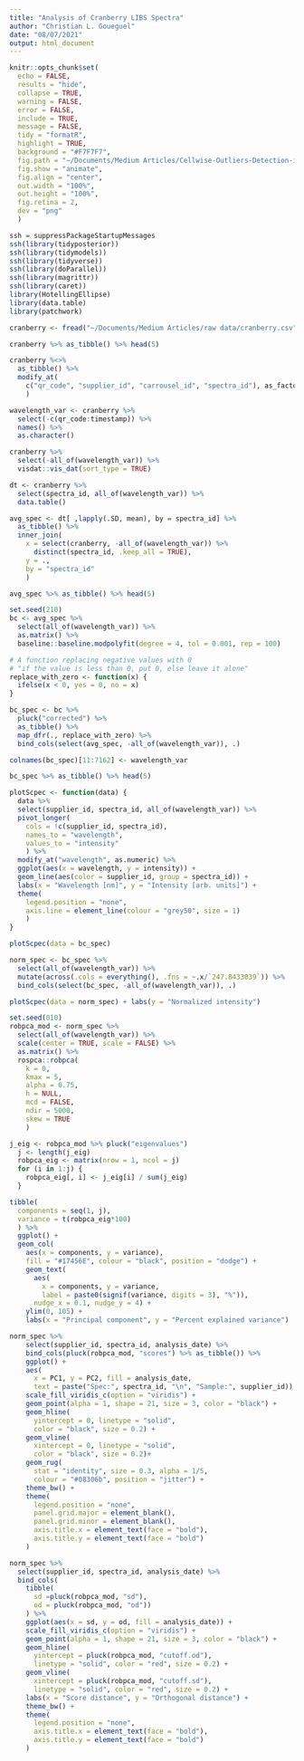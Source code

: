 ```yaml
---
title: "Analysis of Cranberry LIBS Spectra"
author: "Christian L. Goueguel"
date: "08/07/2021"
output: html_document
---
```


```r
knitr::opts_chunk$set(
  echo = FALSE,
  results = "hide",
  collapse = TRUE,
  warning = FALSE,
  error = FALSE,
  include = TRUE,
  message = FALSE,
  tidy = "formatR",
  highlight = TRUE,
  background = "#F7F7F7",
  fig.path = "~/Documents/Medium Articles/Cellwise-Outliers-Detection-in-Optical-Emission-Spectroscopy/plots",
  fig.show = "animate",
  fig.align = "center",
  out.width = "100%",
  out.height = "100%",
  fig.retina = 2,
  dev = "png"
  )
```

```r
ssh = suppressPackageStartupMessages
ssh(library(tidyposterior))
ssh(library(tidymodels))
ssh(library(tidyverse))
ssh(library(doParallel))
ssh(library(magrittr))
ssh(library(caret))
library(HotellingEllipse)
library(data.table)
library(patchwork)
```

```r
cranberry <- fread("~/Documents/Medium Articles/raw data/cranberry.csv")
```

```r
cranberry %>% as_tibble() %>% head(5)
```

```r
cranberry %<>%
  as_tibble() %>%
  modify_at(
    c("qr_code", "supplier_id", "carrousel_id", "spectra_id"), as_factor
    )
```

```r
wavelength_var <- cranberry %>%
  select(-c(qr_code:timestamp)) %>%
  names() %>%
  as.character()
```

```r
cranberry %>% 
  select(-all_of(wavelength_var)) %>%
  visdat::vis_dat(sort_type = TRUE)
```

```r
dt <- cranberry %>%
  select(spectra_id, all_of(wavelength_var)) %>%
  data.table()

avg_spec <- dt[ ,lapply(.SD, mean), by = spectra_id] %>%
  as_tibble() %>%
  inner_join(
    x = select(cranberry, -all_of(wavelength_var)) %>%
      distinct(spectra_id, .keep_all = TRUE),
    y = ., 
    by = "spectra_id"
    )
```

```r
avg_spec %>% as_tibble() %>% head(5)
```

```r
set.seed(210)
bc <- avg_spec %>%
  select(all_of(wavelength_var)) %>%
  as.matrix() %>%
  baseline::baseline.modpolyfit(degree = 4, tol = 0.001, rep = 100)
```

```r
# A function replacing negative values with 0
# "if the value is less than 0, put 0, else leave it alone"
replace_with_zero <- function(x) {
  ifelse(x < 0, yes = 0, no = x)
}
```

```r
bc_spec <- bc %>%
  pluck("corrected") %>%
  as_tibble() %>%
  map_dfr(., replace_with_zero) %>%
  bind_cols(select(avg_spec, -all_of(wavelength_var)), .)
```

```r
colnames(bc_spec)[11:7162] <- wavelength_var
```

```r
bc_spec %>% as_tibble() %>% head(5)
```

```r
plotScpec <- function(data) {
  data %>%
  select(supplier_id, spectra_id, all_of(wavelength_var)) %>%
  pivot_longer(
    cols = !c(supplier_id, spectra_id),
    names_to = "wavelength",
    values_to = "intensity"
    ) %>%
  modify_at("wavelength", as.numeric) %>%
  ggplot(aes(x = wavelength, y = intensity)) +
  geom_line(aes(color = supplier_id, group = spectra_id)) +
  labs(x = "Wavelength [nm]", y = "Intensity [arb. units]") +
  theme(
    legend.position = "none",
    axis.line = element_line(colour = "grey50", size = 1)
    )
}
```

```r
plotScpec(data = bc_spec)
```

```r
norm_spec <- bc_spec %>%
  select(all_of(wavelength_var)) %>%
  mutate(across(.cols = everything(), .fns = ~.x/`247.8433039`)) %>%
  bind_cols(select(bc_spec, -all_of(wavelength_var)), .)
```

```r
plotScpec(data = norm_spec) + labs(y = "Normalized intensity")
```

```r
set.seed(010)
robpca_mod <- norm_spec %>%
  select(all_of(wavelength_var)) %>%
  scale(center = TRUE, scale = FALSE) %>%
  as.matrix() %>%
  rospca::robpca(
    k = 0,
    kmax = 5,
    alpha = 0.75,
    h = NULL,
    mcd = FALSE,
    ndir = 5000,
    skew = TRUE
    )

j_eig <- robpca_mod %>% pluck("eigenvalues")
  j <- length(j_eig)
  robpca_eig <- matrix(nrow = 1, ncol = j)
  for (i in 1:j) {
    robpca_eig[, i] <- j_eig[i] / sum(j_eig)
  }
```

```r
tibble(
  components = seq(1, j), 
  variance = t(robpca_eig*100)
  ) %>%
  ggplot() +
  geom_col(
    aes(x = components, y = variance), 
    fill = "#17456E", colour = "black", position = "dodge") +
    geom_text(
      aes(
        x = components, y = variance, 
        label = paste0(signif(variance, digits = 3), "%")), 
      nudge_x = 0.1, nudge_y = 4) +
    ylim(0, 105) +
    labs(x = "Principal component", y = "Percent explained variance")
```

```r
norm_spec %>%
    select(supplier_id, spectra_id, analysis_date) %>%
    bind_cols(pluck(robpca_mod, "scores") %>% as_tibble()) %>%
    ggplot() +
    aes(
      x = PC1, y = PC2, fill = analysis_date, 
      text = paste("Spec:", spectra_id, "\n", "Sample:", supplier_id)) +
    scale_fill_viridis_c(option = "viridis") +
    geom_point(alpha = 1, shape = 21, size = 3, color = "black") +
    geom_hline(
      yintercept = 0, linetype = "solid", 
      color = "black", size = 0.2) +
    geom_vline(
      xintercept = 0, linetype = "solid", 
      color = "black", size = 0.2)+
    geom_rug(
      stat = "identity", size = 0.3, alpha = 1/5, 
      colour = "#08306b", position = "jitter") +
    theme_bw() +
    theme(
      legend.position = "none",
      panel.grid.major = element_blank(), 
      panel.grid.minor = element_blank(),
      axis.title.x = element_text(face = "bold"),
      axis.title.y = element_text(face = "bold")
    )
```

```r
norm_spec %>%
  select(supplier_id, spectra_id, analysis_date) %>%
  bind_cols(
    tibble(
      sd =pluck(robpca_mod, "sd"), 
      od = pluck(robpca_mod, "od"))
    ) %>%
    ggplot(aes(x = sd, y = od, fill = analysis_date)) +
    scale_fill_viridis_c(option = "viridis") +
    geom_point(alpha = 1, shape = 21, size = 3, color = "black") +
    geom_hline(
      yintercept = pluck(robpca_mod, "cutoff.od"), 
      linetype = "solid", color = "red", size = 0.2) +
    geom_vline(
      xintercept = pluck(robpca_mod, "cutoff.sd"), 
      linetype = "solid", color = "red", size = 0.2) +
    labs(x = "Score distance", y = "Orthogonal distance") +
    theme_bw() +
    theme(
      legend.position = "none", 
      axis.title.x = element_text(face = "bold"),
      axis.title.y = element_text(face = "bold")
    )
```













